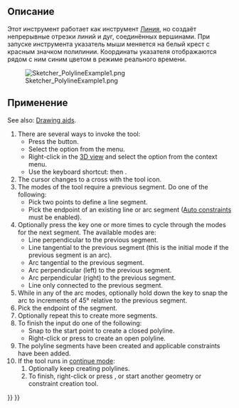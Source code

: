 <languages/>

<div class="mw-translate-fuzzy">
{{Docnav/ru
|[[Sketcher_CreatePeriodicBSpline/ru|Периодический B-сплайн]]
|[[Sketcher_CompCreateRectangles/ru|Создать прямоугольник]]
|[[Sketcher_Workbench/ru|Верстак Sketcher]]
|IconL=Sketcher_CreatePeriodicBSpline.svg
|IconR=Sketcher_CompCreateRectangles.png
|IconC=Workbench_Sketcher.svg
}}
</div>

<div class="mw-translate-fuzzy">
{{GuiCommand/ru
|Name/ru=Создать полилинию
|Name=Sketcher_CreatePolyline
|MenuLocation=Sketch → Геометрия эскиза → Создать полилинию
|Workbenches=[[Sketcher_Workbench/ru|Sketcher]]
|Shortcut={{KEY|G}} {{KEY|M}}
|SeeAlso=[[Sketcher_CreateLine/ru|Создать линию]]
}}
</div>

<span id="Description"></span>
==Описание==

<div class="mw-translate-fuzzy">
Этот инструмент работает как инструмент [[Sketcher_CreateLine/ru|Линия]], но создаёт непрерывные отрезки линий и дуг, соединённых вершинами. При запуске инструмента указатель мыши меняется на белый крест с красным значком полилинии. Координаты указателя отображаются рядом с ним синим цветом в режиме реального времени.
</div>

[[Image:Sketcher_PolylineExample1.png]]

{{Caption|Полилиния начинается с отрезка, продолжается дугой по касательной, перпендикулярной дугой и заканчивается касательной линией.}}

<span id="Usage"></span>
==Применение==

See also: [[Sketcher_Workbench#Drawing_aids|Drawing aids]].

# There are several ways to invoke the tool:
#* Press the {{Button|[[Image:Sketcher_CreatePolyline.svg|16px]] [[Sketcher_CreatePolyline|Create polyline]]}} button.
#* Select the {{MenuCommand|Sketcher → Sketcher geometries → [[Image:Sketcher_CreatePolyline.svg|16px]] Create polyline}} option from the menu.
#* Right-click in the [[3D_view|3D view]] and select the {{MenuCommand|[[Image:Sketcher_CreatePolyline.svg|16px]] Create polyline}} option from the context menu.
#* Use the keyboard shortcut: {{KEY|G}} then {{KEY|M}}.
# The cursor changes to a cross with the tool icon.
# The modes of the tool require a previous segment. Do one of the following:
#* Pick two points to define a line segment.
#* Pick the endpoint of an existing line or arc segment ([[Sketcher_Workbench#Auto_constraints|Auto constraints]] must be enabled).
# Optionally press the {{KEY|M}} key one or more times to cycle through the modes for the next segment. The available modes are:
#* Line perpendicular to the previous segment.
#* Line tangential to the previous segment (this is the initial mode if the previous segment is an arc).
#* Arc tangential to the previous segment.
#* Arc perpendicular (left) to the previous segment.
#* Arc perpendicular (right) to the previous segment.
#* Line only connected to the previous segment.
# While in any of the arc modes, optionally hold down the {{KEY|Ctrl}} key to snap the arc to increments of 45° relative to the previous segment.
# Pick the endpoint of the segment.
# Optionally repeat this to create more segments.
# To finish the input do one of the following:
#* Snap to the start point to create a closed polyline.
#* Right-click or press {{KEY|Esc}} to create an open polyline.
# The polyline segments have been created and applicable constraints have been added.
# If the tool runs in [[Sketcher_Workbench#Continue_modes|continue mode]]:
## Optionally keep creating polylines.
## To finish, right-click or press {{KEY|Esc}}, or start another geometry or constraint creation tool.


<div class="mw-translate-fuzzy">
{{Docnav/ru
|[[Sketcher_CreatePeriodicBSpline/ru|Периодический B-сплайн]]
|[[Sketcher_CompCreateRectangles/ru|Создать прямоугольник]]
|[[Sketcher_Workbench/ru|Верстак Sketcher]]
|IconL=Sketcher_CreatePeriodicBSpline.svg
|IconR=Sketcher_CompCreateRectangles.png
|IconC=Workbench_Sketcher.svg
}}
</div>

{{Sketcher_Tools_navi{{#translation:}}}}
{{Userdocnavi{{#translation:}}}}